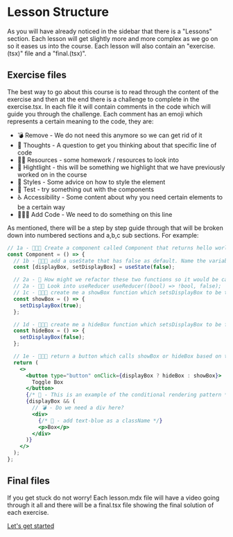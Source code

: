 
<Meta title="Introduction/03 - Lesson Structure" />

# Lesson Structure

As you will have already noticed in the sidebar that there is a "Lessons" section. Each lesson will get slightly more and more complex as we go on so it eases us into the course. Each lesson will also contain an "exercise.(tsx)" file and a "final.(tsx)".

## Exercise files

The best way to go about this course is to read through the content of the exercise and then at the end there is a challenge to complete in the exercise.tsx. In each file it will contain comments in the code which will guide you through the challenge. Each comment has an emoji which represents a certain meaning to the code, they are:

- 💣 Remove - We do not need this anymore so we can get rid of it
- 🤔 Thoughts - A question to get you thinking about that specific line of code
- ✍🏻 Resources - some homework / resources to look into
- 💅 Hightlight - this will be something we highlight that we have previously worked on in the course
- 💄 Styles - Some advice on how to style the element
- 🧪 Test - try something out with the components
- ♿️ Accessibility - Some content about why you need certain elements to be a certain way
- 👨🏻‍💻 Add Code - We need to do something on this line

As mentioned, there will be a step by step guide through that will be broken down into numbered sections and a,b,c sub sections. For example:

```jsx
// 1a - 👨🏻‍💻 Create a component called Component that returns hello world
const Component = () => {
  // 1b - 👨🏻‍💻 add a useState that has false as default. Name the variable displayBox
  const [displayBox, setDisplayBox] = useState(false);

  // 2a - 🤔 How might we refactor these two functions so it would be called toggleDisplayBox();
  // 2a - ✍🏻 Look into useReducer useReducer((bool) => !bool, false);
  // 1c - 👨🏻‍💻 create me a showBox function which setsDisplayBox to be true
  const showBox = () => {
    setDisplayBox(true);
  };

  // 1d - 👨🏻‍💻 create me a hideBox function which setsDisplayBox to be false
  const hideBox = () => {
    setDisplayBox(false);
  };

  // 1e - 👨🏻‍💻 return a button which calls showBox or hideBox based on the value of displayBox and conditionally display a div with some text with Box as text
  return (
    <>
      <button type="button" onClick={displayBox ? hideBox : showBox}>
        Toggle Box
      </button>
      {/* 💅 - This is an example of the conditional rendering pattern */}
      {displayBox && (
        // 💣 - Do we need a div here?
        <div>
          {/* 💄 - add text-blue as a className */}
          <p>Box</p>
        </div>
      )}
    </>
  );
};
```

## Final files

If you get stuck do not worry! Each lesson.mdx file will have a video going through it all and there will be a final.tsx file showing the final solution of each exercise.

[Let's get started](?path=/docs/lessons-01-conditional-rendering-pattern-01-lesson--docs)
